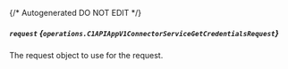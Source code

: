 {/* Autogenerated DO NOT EDIT  */}

##### `request` *{`operations.C1APIAppV1ConnectorServiceGetCredentialsRequest`}*
The request object to use for the request.

<Collapsible openLabel={Labels.showProperties} closeLabel={Labels.hideProperties}>
  <C1APIAppV1ConnectorServiceGetCredentialsRequest />
</Collapsible>

